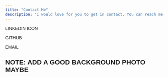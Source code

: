 ```yaml
---
title: "Contact Me"
description: "I would love for you to get in contact. You can reach me at any of these locations."
---
```

<head>
  <link href="https://fonts.googleapis.com/css2?family=Montserrat&display=swap" rel="stylesheet">
  <style>
    body {
      font-family: 'Montserrat', sans-serif;
    }
  </style>
</head>

LINKEDIN ICON

GITHUB

EMAIL

NOTE: ADD A GOOD BACKGROUND PHOTO MAYBE
---
